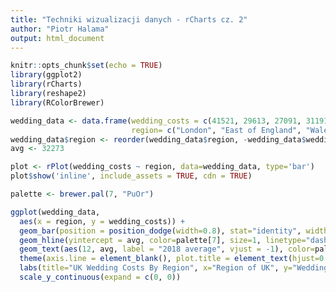 ```yaml
---
title: "Techniki wizualizacji danych - rCharts cz. 2"
author: "Piotr Halama"
output: html_document
---
```


```r
knitr::opts_chunk$set(echo = TRUE)
library(ggplot2)
library(rCharts)
library(reshape2)
library(RColorBrewer)
```

```r
wedding_data <- data.frame(wedding_costs = c(41521, 29613, 27091, 31191, 28465, 27245, 30586, 28320, 28240, 33406, 31335, 36902), 
                           region= c("London", "East of England", "Wales", "West Mids", "East Mids", "Yorkshire", "North West", "North East", "South West", "South East", "Scotland", "Northern Ireland")) 
wedding_data$region <- reorder(wedding_data$region, -wedding_data$wedding_costs)
avg <- 32273
```

```r
plot <- rPlot(wedding_costs ~ region, data=wedding_data, type='bar')
plot$show('inline', include_assets = TRUE, cdn = TRUE)
```


```r
palette <- brewer.pal(7, "PuOr")

ggplot(wedding_data, 
  aes(x = region, y = wedding_costs)) +
  geom_bar(position = position_dodge(width=0.8), stat="identity", width=.5, fill=palette[2]) +
  geom_hline(yintercept = avg, color=palette[7], size=1, linetype="dashed") + 
  geom_text(aes(12, avg, label = "2018 average", vjust = -1), color=palette[7], size=4) + 
  theme(axis.line = element_blank(), plot.title = element_text(hjust=0.5)) + 
  labs(title="UK Wedding Costs By Region", x="Region of UK", y="Wedding Costs in Pounds") +
  scale_y_continuous(expand = c(0, 0))
```